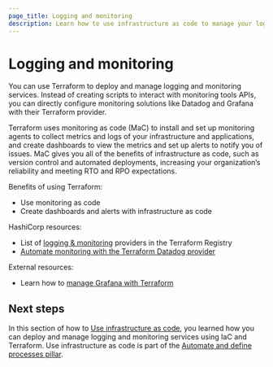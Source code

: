 ```yaml
---
page_title: Logging and monitoring
description: Learn how to use infrastructure as code to manage your logging and monitoring.
---
```


# Logging and monitoring

You can use Terraform to deploy and manage logging and monitoring services. Instead of creating scripts to interact with monitoring tools APIs, you can directly configure monitoring solutions like Datadog and Grafana with their Terraform provider. 

Terraform uses monitoring as code (MaC) to install and set up monitoring agents to collect metrics and logs of your infrastructure and applications, and create dashboards to view the metrics and set up alerts to notify you of issues. MaC gives you all of the benefits of infrastructure as code, such as version control and automated deployments, increasing your organization’s reliability and meeting RTO and RPO expectations.

Benefits of using Terraform:
- Use monitoring as code 
- Create dashboards and alerts with infrastructure as code

HashiCorp resources:
- List of [logging & monitoring](https://registry.terraform.io/browse/providers?category=logging-monitoring) providers in the Terraform Registry
- [Automate monitoring with the Terraform Datadog provider](/terraform/tutorials/use-case/datadog-provider)

External resources:
- Learn how to [manage Grafana with Terraform](https://grafana.com/docs/grafana-cloud/developer-resources/infrastructure-as-code/terraform/)

## Next steps

In this section of how to [Use infrastructure as code](/well-architected-framework/automate-and-define-processes/use-infrastructure-as-code), you learned how you can deploy and manage logging and monitoring services using IaC and Terraform. Use infrastructure as code is part of the [Automate and define processes pillar](/well-architected-framework/automate-and-define-processes).
